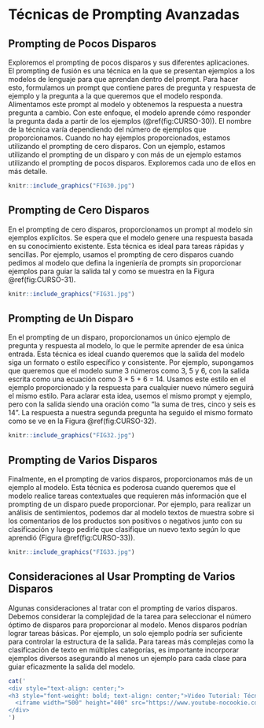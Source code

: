 # Técnicas de Prompting Avanzadas

<style>
  .figure {
    text-align: center;
  }
  .figure .caption {
    text-align: center;
  }
</style>

<div class="justificar-texto">

## Prompting de Pocos Disparos

Exploremos el prompting de pocos disparos y sus diferentes aplicaciones. El prompting de fusión es una técnica en la que se presentan ejemplos a los modelos de lenguaje para que aprendan dentro del prompt. Para hacer esto, formulamos un prompt que contiene pares de pregunta y respuesta de ejemplo y la pregunta a la que queremos que el modelo responda. Alimentamos este prompt al modelo y obtenemos la respuesta a nuestra pregunta a cambio. Con este enfoque, el modelo aprende cómo responder la pregunta dada a partir de los ejemplos (\@ref(fig:CURSO-30)). El nombre de la técnica varía dependiendo del número de ejemplos que proporcionamos. Cuando no hay ejemplos proporcionados, estamos utilizando el prompting de cero disparos. Con un ejemplo, estamos utilizando el prompting de un disparo y con más de un ejemplo estamos utilizando el prompting de pocos disparos. Exploremos cada uno de ellos en más detalle.


```r
knitr::include_graphics("FIG30.jpg")
```

## Prompting de Cero Disparos

En el prompting de cero disparos, proporcionamos un prompt al modelo sin ejemplos explícitos. Se espera que el modelo genere una respuesta basada en su conocimiento existente. Esta técnica es ideal para tareas rápidas y sencillas. Por ejemplo, usamos el prompting de cero disparos cuando pedimos al modelo que defina la ingeniería de prompts sin proporcionar ejemplos para guiar la salida tal y como se muestra en la Figura \@ref(fig:CURSO-31).


```r
knitr::include_graphics("FIG31.jpg")
```

## Prompting de Un Disparo


En el prompting de un disparo, proporcionamos un único ejemplo de pregunta y respuesta al modelo, lo que le permite aprender de esa única entrada. Esta técnica es ideal cuando queremos que la salida del modelo siga un formato o estilo específico y consistente. Por ejemplo, supongamos que queremos que el modelo sume 3 números como 3, 5 y 6, con la salida escrita como una ecuación como 3 + 5 + 6 = 14. Usamos este estilo en el ejemplo proporcionado y la respuesta para cualquier nuevo número seguirá el mismo estilo. Para aclarar esta idea, usemos el mismo prompt y ejemplo, pero con la salida siendo una oración como “la suma de tres, cinco y seis es 14”. La respuesta a nuestra segunda pregunta ha seguido el mismo formato como se ve en la Figura \@ref(fig:CURSO-32).


```r
knitr::include_graphics("FIG32.jpg")
```


## Prompting de Varios Disparos

Finalmente, en el prompting de varios disparos, proporcionamos más de un ejemplo al modelo. Esta técnica es poderosa cuando queremos que el modelo realice tareas contextuales que requieren más información que el prompting de un disparo puede proporcionar. Por ejemplo, para realizar un análisis de sentimientos, podemos dar al modelo textos de muestra sobre si los comentarios de los productos son positivos o negativos junto con su clasificación y luego pedirle que clasifique un nuevo texto según lo que aprendió (Figura \@ref(fig:CURSO-33)). 


```r
knitr::include_graphics("FIG33.jpg")
```

## Consideraciones al Usar Prompting de Varios Disparos

Algunas consideraciones al tratar con el prompting de varios disparos. Debemos considerar la complejidad de la tarea para seleccionar el número óptimo de disparos para proporcionar al modelo. Menos disparos podrían lograr tareas básicas. Por ejemplo, un solo ejemplo podría ser suficiente para controlar la estructura de la salida. Para tareas más complejas como la clasificación de texto en múltiples categorías, es importante incorporar ejemplos diversos asegurando al menos un ejemplo para cada clase para guiar eficazmente la salida del modelo.


```r
cat('
<div style="text-align: center;">
<h3 style="font-weight: bold; text-align: center;">Video Tutorial: Técnicas de prompting avanzadas</h3>
  <iframe width="500" height="400" src="https://www.youtube-nocookie.com/embed/34e0JxmS1Jk?rel=0" frameborder="0" allow="accelerometer; autoplay; encrypted-media; gyroscope; picture-in-picture" allowfullscreen></iframe>
</div>
')
```

</div>

